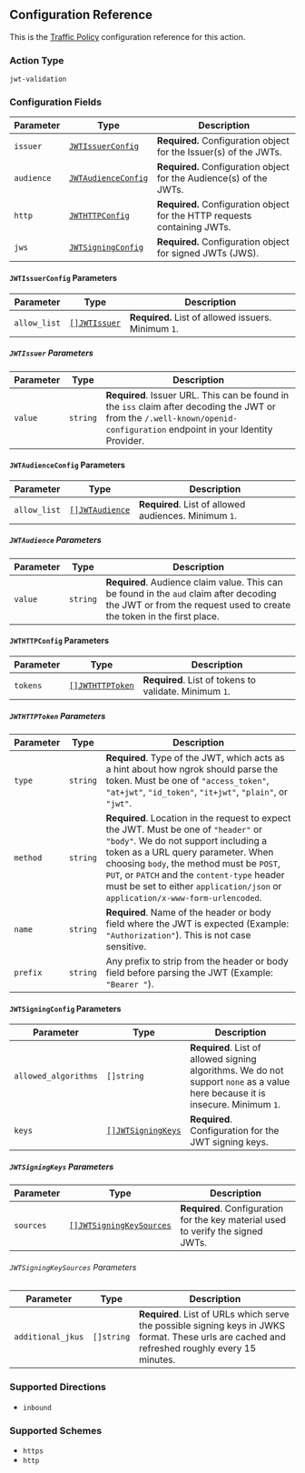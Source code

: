 ## Configuration Reference

This is the [Traffic Policy](/docs/http/traffic-policy/) configuration
reference for this action.

### Action Type

`jwt-validation`

### Configuration Fields

| Parameter  | Type                                                 | Description                                                               |
| ---------- | ---------------------------------------------------- | ------------------------------------------------------------------------- |
| `issuer`   | [`JWTIssuerConfig`](#jwtissuerconfig-parameters)     | **Required.** Configuration object for the Issuer(s) of the JWTs.         |
| `audience` | [`JWTAudienceConfig`](#jwtaudienceconfig-parameters) | **Required.** Configuration object for the Audience(s) of the JWTs.       |
| `http`     | [`JWTHTTPConfig`](#jwthttpconfig-parameters)         | **Required.** Configuration object for the HTTP requests containing JWTs. |
| `jws`      | [`JWTSigningConfig`](#jwtsigningconfig-parameters)   | **Required.** Configuration object for signed JWTs (JWS).                 |

#### `JWTIssuerConfig` Parameters

| Parameter    | Type                                   | Description                                         |
| ------------ | -------------------------------------- | --------------------------------------------------- |
| `allow_list` | [`[]JWTIssuer`](#jwtissuer-parameters) | **Required.** List of allowed issuers. Minimum `1`. |

##### `JWTIssuer` Parameters

| Parameter | Type     | Description                                                                                                                                                               |
| --------- | -------- | ------------------------------------------------------------------------------------------------------------------------------------------------------------------------- |
| `value`   | `string` | **Required**. Issuer URL. This can be found in the `iss` claim after decoding the JWT or from the `/.well-known/openid-configuration` endpoint in your Identity Provider. |

#### `JWTAudienceConfig` Parameters

| Parameter    | Type                                       | Description                                           |
| ------------ | ------------------------------------------ | ----------------------------------------------------- |
| `allow_list` | [`[]JWTAudience`](#jwtaudience-parameters) | **Required**. List of allowed audiences. Minimum `1`. |

##### `JWTAudience` Parameters

| Parameter | Type     | Description                                                                                                                                                      |
| --------- | -------- | ---------------------------------------------------------------------------------------------------------------------------------------------------------------- |
| `value`   | `string` | **Required**. Audience claim value. This can be found in the `aud` claim after decoding the JWT or from the request used to create the token in the first place. |

#### `JWTHTTPConfig` Parameters

| Parameter | Type                                         | Description                                            |
| --------- | -------------------------------------------- | ------------------------------------------------------ |
| `tokens`  | [`[]JWTHTTPToken`](#jwthttptoken-parameters) | **Required**. List of tokens to validate. Minimum `1`. |

##### `JWTHTTPToken` Parameters

| Parameter | Type     | Description                                                                                                                                                                                                                                                                                                                                     |
| --------- | -------- | ----------------------------------------------------------------------------------------------------------------------------------------------------------------------------------------------------------------------------------------------------------------------------------------------------------------------------------------------- |
| `type`    | `string` | **Required**. Type of the JWT, which acts as a hint about how ngrok should parse the token. Must be one of `"access_token"`, `"at+jwt"`, `"id_token"`, `"it+jwt"`, `"plain"`, or `"jwt"`.                                                                                                                                                       |
| `method`  | `string` | **Required**. Location in the request to expect the JWT. Must be one of `"header"` or `"body"`. We do not support including a token as a URL query parameter. When choosing `body`, the method must be `POST`, `PUT`, or `PATCH` and the `content-type` header must be set to either `application/json` or `application/x-www-form-urlencoded`. |
| `name`    | `string` | **Required**. Name of the header or body field where the JWT is expected (Example: `"Authorization"`). This is not case sensitive.                                                                                                                                                                                                              |
| `prefix`  | `string` | Any prefix to strip from the header or body field before parsing the JWT (Example: `"Bearer "`).                                                                                                                                                                                                                                                |

#### `JWTSigningConfig` Parameters

| Parameter            | Type                                             | Description                                                                                                                     |
| -------------------- | ------------------------------------------------ | ------------------------------------------------------------------------------------------------------------------------------- |
| `allowed_algorithms` | `[]string`                                       | **Required**. List of allowed signing algorithms. We do not support `none` as a value here because it is insecure. Minimum `1`. |
| `keys`               | [`[]JWTSigningKeys`](#jwtsigningkeys-parameters) | **Required**. Configuration for the JWT signing keys.                                                                           |

##### `JWTSigningKeys` Parameters

| Parameter | Type                                                         | Description                                                                      |
| --------- | ------------------------------------------------------------ | -------------------------------------------------------------------------------- |
| `sources` | [`[]JWTSigningKeySources`](#jwtsigningkeysources-parameters) | **Required**. Configuration for the key material used to verify the signed JWTs. |

###### `JWTSigningKeySources` Parameters

| Parameter         | Type       | Description                                                                                                                                    |
| ----------------- | ---------- | ---------------------------------------------------------------------------------------------------------------------------------------------- |
| `additional_jkus` | `[]string` | **Required**. List of URLs which serve the possible signing keys in JWKS format. These urls are cached and refreshed roughly every 15 minutes. |

### Supported Directions

- `inbound`

### Supported Schemes

- `https`
- `http`
